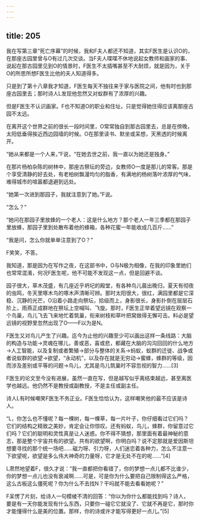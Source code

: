 ```yaml
---
---
---
```

title: 205
---



我在写第三章“死亡序幕”的时候，我和F夫人都还不知道，其实F医生是认识O的，在那座古园里曾与O有过几次交谈。当F夫人喋喋不休地说起女教师和画家的事、说起在那古园里见到O的情景时，F医生不太插嘴甚至不大耐烦，就是因为，关于O的所思所想F医生比他的夫人知道得多。

只是到了第十八章我才知道，F医生每天不独往来于家与医院之间，他有时也到那座古园里去；那时诗人L发现他忽然又对蚁群有了浓厚的兴趣。

但是F医生不认识画家。F也不知道O的职业和住址，只是觉得她住得应该离那座古园不太远。

在离开这个世界之前的很长一段时间里，O常常独自到那古园里去，总是在傍晚，太阳低垂得挨近西边园墙的时候。O在那里读书、默坐或呆想，天黑透的时候离开。

“她从来都是一个人来，”F说，“在她去世之前，我一直以为她还是独身。”

在那片杨柏杂陈的树林中，那座古祭坛的旁边，女教师O一度是那儿的常客。那是个享受清静的好去处，有老柏树飘漫均匀的脂香，有满地的杨树落叶浓厚的气味，难得城市的喧嚣都退避到远处。

“她第一次进到那园子，我就注意到了她。”F说。

“怎么？”

“她问在那园子里放蜂的一个老人：这是什么地方？那个老人一年三季都在那园子里放蜂，那园子里到处散布着他的蜂箱，各种花蜜一年能收成几百斤……”

“我是问，怎么你就单单注意到了O？”

F笑笑，不答。

我知道，那是因为在写作之夜，在这部书中，O与N极为相像，在我的印象里她们也常常混淆，何况F医生呢，他不可能不发现这一点，但是回避不谈。

园子很大，草木茂盛，有几座近乎坍圮的殿堂，有各种鸟儿晨出晚归，夏天有彻夜的虫鸣，冬天里啄木鸟的啄木声清晰可辨。那时太阳很大，很红，满园里都是它深稳、沉静的光芒，O沿着小路走向祭坛，拾级而上，身影很长，身影扑倒在层层石阶上，雨燕正成群地在祭坛上空喊叫、飞旋。那时，F医生正举着望远镜在观察一个鸟巢，鸟儿飞去飞来地忙着筑巢，衔来树枝和草叶把窝做得无懈可击。料必是望远镜的视野里忽然出现了O——F以为是N。

F医生又对鸟儿产生了兴趣。迄今为止他的兴趣至少可以画出这样一条线路：大脑的构造与功能→灵魂在哪儿，善或恶，喜或悲，都藏在大脑的沟沟回回的什么地方→人工智能，以及复制或者繁殖→部分与整体的关系→蚂蚁，蚁群的迁徙、战争或者说蚁群的欲望→欲望，“永动机”，以及存在就是无穷动→蜜蜂，蜂群的等级，因而涉及差别或平等的问题→鸟儿，尤其是鸟儿筑巢时不容忽视的智力……[3]

F医生的论文至今没有进展，虽然一直在写，但是越写似乎离结束越远，甚至离医学也越远。他仍然不是教授或副教授，不是主任或副主任。

诗人L有时候嘲笑F医生不务正业。F医生恰恰认为，这样嘲笑他的最不应该是诗人。

“L，你怎么也不懂呢？每一棵树，每一棵草，每一片叶子，你仔细看过它们吗？它们的结构之精致之美妙，肯定会让你惊叹。还有蚂蚁，鸟儿，蜂群，你留意过它们吗？它们的聪明和灵性真是让人迷惑。你不得不猜想，那里面有着最神秘的意志，那是整个宇宙共有的欲望。共有的欲望啊，你明白吗？说不定那就是爱因斯坦想要寻找的那个统一场吧……磁力呀、引力呀，人们迷恋着各种力，怎么不注意一下欲望呢，欲望是多么伟大神奇的力量呀，它才是无处不在的呢……”[4]

L肃然地望着F，很久才说：“我一直都把你看错了，你的梦想一点儿都不比谁少，你的梦想一点儿也没有衰减啊……可是，可是你为什么要把自己限制得这么严格，这么古板这么僵死呢？你为什么不去找N？干吗就不能去看看她呢？”

F呆愣了片刻，给诗人一句模棱不清的回答：“你以为你什么都能找到吗？诗人，要是有一天你能发现有什么东西，只要你一碰它它就没了、它就不再是它，那时你才能懂得什么是美的位置。那样，你的诗或许才能写得更好一点儿。”[5]